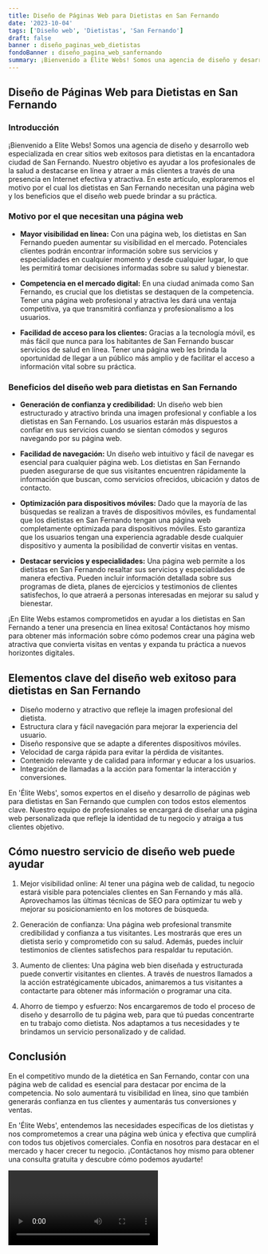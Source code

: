 ```yaml
---
title: Diseño de Páginas Web para Dietistas en San Fernando
date: '2023-10-04'
tags: ['Diseño web', 'Dietistas', 'San Fernando']
draft: false
banner : diseño_paginas_web_dietistas
fondoBanner : diseño_pagina_web_sanfernando
summary: ¡Bienvenido a Elite Webs! Somos una agencia de diseño y desarrollo web especializada en crear sitios web exitosos para dietistas en la encantadora ciudad de San Fernando. Nuestro objetivo es ayudar a los profesionales de la salud a destacarse en línea y atraer a más clientes a través de una presencia en Internet efectiva y atractiva. En este artículo, exploraremos el motivo por el cual los dietistas en San Fernando necesitan una página web y los beneficios que el diseño web puede brindar a su práctica.
---
```


## Diseño de Páginas Web para Dietistas en San Fernando

### Introducción

¡Bienvenido a Elite Webs! Somos una agencia de diseño y desarrollo web especializada en crear sitios web exitosos para dietistas en la encantadora ciudad de San Fernando. Nuestro objetivo es ayudar a los profesionales de la salud a destacarse en línea y atraer a más clientes a través de una presencia en Internet efectiva y atractiva. En este artículo, exploraremos el motivo por el cual los dietistas en San Fernando necesitan una página web y los beneficios que el diseño web puede brindar a su práctica.

### Motivo por el que necesitan una página web

- **Mayor visibilidad en línea:** Con una página web, los dietistas en San Fernando pueden aumentar su visibilidad en el mercado. Potenciales clientes podrán encontrar información sobre sus servicios y especialidades en cualquier momento y desde cualquier lugar, lo que les permitirá tomar decisiones informadas sobre su salud y bienestar.

- **Competencia en el mercado digital:** En una ciudad animada como San Fernando, es crucial que los dietistas se destaquen de la competencia. Tener una página web profesional y atractiva les dará una ventaja competitiva, ya que transmitirá confianza y profesionalismo a los usuarios.

- **Facilidad de acceso para los clientes:** Gracias a la tecnología móvil, es más fácil que nunca para los habitantes de San Fernando buscar servicios de salud en línea. Tener una página web les brinda la oportunidad de llegar a un público más amplio y de facilitar el acceso a información vital sobre su práctica.

### Beneficios del diseño web para dietistas en San Fernando

- **Generación de confianza y credibilidad:** Un diseño web bien estructurado y atractivo brinda una imagen profesional y confiable a los dietistas en San Fernando. Los usuarios estarán más dispuestos a confiar en sus servicios cuando se sientan cómodos y seguros navegando por su página web.

- **Facilidad de navegación:** Un diseño web intuitivo y fácil de navegar es esencial para cualquier página web. Los dietistas en San Fernando pueden asegurarse de que sus visitantes encuentren rápidamente la información que buscan, como servicios ofrecidos, ubicación y datos de contacto.

- **Optimización para dispositivos móviles:** Dado que la mayoría de las búsquedas se realizan a través de dispositivos móviles, es fundamental que los dietistas en San Fernando tengan una página web completamente optimizada para dispositivos móviles. Esto garantiza que los usuarios tengan una experiencia agradable desde cualquier dispositivo y aumenta la posibilidad de convertir visitas en ventas.

- **Destacar servicios y especialidades:** Una página web permite a los dietistas en San Fernando resaltar sus servicios y especialidades de manera efectiva. Pueden incluir información detallada sobre sus programas de dieta, planes de ejercicios y testimonios de clientes satisfechos, lo que atraerá a personas interesadas en mejorar su salud y bienestar.

¡En Elite Webs estamos comprometidos en ayudar a los dietistas en San Fernando a tener una presencia en línea exitosa! Contáctanos hoy mismo para obtener más información sobre cómo podemos crear una página web atractiva que convierta visitas en ventas y expanda tu práctica a nuevos horizontes digitales.

<GifSeo />

<Cta />

## Elementos clave del diseño web exitoso para dietistas en San Fernando

- Diseño moderno y atractivo que refleje la imagen profesional del dietista.
- Estructura clara y fácil navegación para mejorar la experiencia del usuario.
- Diseño responsive que se adapte a diferentes dispositivos móviles.
- Velocidad de carga rápida para evitar la pérdida de visitantes.
- Contenido relevante y de calidad para informar y educar a los usuarios.
- Integración de llamadas a la acción para fomentar la interacción y conversiones.

En 'Élite Webs', somos expertos en el diseño y desarrollo de páginas web para dietistas en San Fernando que cumplen con todos estos elementos clave. Nuestro equipo de profesionales se encargará de diseñar una página web personalizada que refleje la identidad de tu negocio y atraiga a tus clientes objetivo.

## Cómo nuestro servicio de diseño web puede ayudar

1. Mejor visibilidad online: Al tener una página web de calidad, tu negocio estará visible para potenciales clientes en San Fernando y más allá. Aprovechamos las últimas técnicas de SEO para optimizar tu web y mejorar su posicionamiento en los motores de búsqueda.

2. Generación de confianza: Una página web profesional transmite credibilidad y confianza a tus visitantes. Les mostrarás que eres un dietista serio y comprometido con su salud. Además, puedes incluir testimonios de clientes satisfechos para respaldar tu reputación.

3. Aumento de clientes: Una página web bien diseñada y estructurada puede convertir visitantes en clientes. A través de nuestros llamados a la acción estratégicamente ubicados, animaremos a tus visitantes a contactarte para obtener más información o programar una cita.

4. Ahorro de tiempo y esfuerzo: Nos encargaremos de todo el proceso de diseño y desarrollo de tu página web, para que tú puedas concentrarte en tu trabajo como dietista. Nos adaptamos a tus necesidades y te brindamos un servicio personalizado y de calidad.

## Conclusión

En el competitivo mundo de la dietética en San Fernando, contar con una página web de calidad es esencial para destacar por encima de la competencia. No solo aumentará tu visibilidad en línea, sino que también generarás confianza en tus clientes y aumentarás tus conversiones y ventas.

En 'Élite Webs', entendemos las necesidades específicas de los dietistas y nos comprometemos a crear una página web única y efectiva que cumplirá con todos tus objetivos comerciales. Confía en nosotros para destacar en el mercado y hacer crecer tu negocio. ¡Contáctanos hoy mismo para obtener una consulta gratuita y descubre cómo podemos ayudarte!

<Video />

<CtaBot job='Dietistas' city='San Fernando'/>

<Gmaps query='San Fernando+españa+maps' />